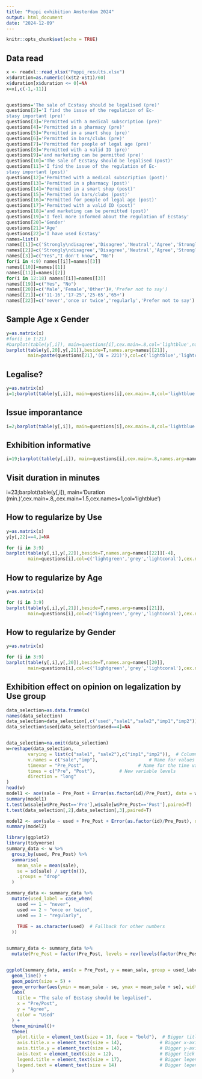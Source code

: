 ```yaml
---
title: "Poppi exhibition Amsterdam 2024"
output: html_document
date: "2024-12-09"
---
```


```r
knitr::opts_chunk$set(echo = TRUE)
```

## Data read

```r
x <- readxl::read_xlsx("Poppi_results.xlsx")
x$duration=as.numeric((x$t2-x$t1)/60)
x$duration[x$duration <= 0]=NA
x=x[,c(-1,-11)]


questions='The sale of Ecstasy should be legalised (pre)'
questions[2]='I find the issue of the regulation of Ec-
stasy important (pre)'
questions[3]='Permitted with a medical subscription (pre)'
questions[4]='Permitted in a pharmacy (pre)'
questions[5]='Permitted in a smart shop (pre)'
questions[6]='Permitted in bars/clubs (pre)'
questions[7]='Permitted for people of legal age (pre)'
questions[8]='Permitted with a valid ID (pre)'
questions[9]='and marketing can be permitted (pre)'
questions[10]='The sale of Ecstasy should be legalised (post)'
questions[11]='I find the issue of the regulation of Ec-
stasy important (post)'
questions[12]='Permitted with a medical subscription (post)'
questions[13]='Permitted in a pharmacy (post)'
questions[14]='Permitted in a smart shop (post)'
questions[15]='Permitted in bars/clubs (post)'
questions[16]='Permitted for people of legal age (post)'
questions[17]='Permitted with a valid ID (post)'
questions[18]='and marketing can be permitted (post)'
questions[19]='I feel more informed about the regulation of Ecstasy'
questions[20]='Gender'
questions[21]='Age'
questions[22]='I have used Ecstasy'
names=list()
names[[1]]=c('Strongly\ndisagree','Disagree','Neutral','Agree','Strongly\nagree')
names[[2]]=c('Strongly\ndisagree','Disagree','Neutral','Agree','Strongly\n agree')
names[[3]]=c("Yes","I don't know", "No")
for(i in 4:9) names[[i]]=names[[3]]
names[[10]]=names[[1]]
names[[11]]=names[[2]]
for(i in 12:18) names[[i]]=names[[3]]
names[[19]]=c("Yes", "No")
names[[20]]=c('Male','Female','Other')#,'Prefer not to say')
names[[21]]=c('11-16','17-25','25-65','65+')
names[[22]]=c('never','once or twice','regularly','Prefer not to say')
```


## Sample Age x Gender
```r
y=as.matrix(x)
#for(i in 1:21)
#barplot(table(y[,i]), main=questions[i],cex.main=.8,col='lightblue',names.arg=names[[i]])
barplot(table(y[,20],y[,21]),beside=T,names.arg=names[[21]],
        main=paste(questions[21],'(N = 221)'),col=c('lightblue','lightcoral','lightgreen'),cex.names=2,cex.main=2,legend=names[[20]])

```

## Legalise?
```r
y=as.matrix(x)
i=1;barplot(table(y[,i]), main=questions[i],cex.main=.8,col='lightblue',names.arg=names[[i]],cex.main=1.5,cex.names=1)
```

## Issue imporantance
```r
i=2;barplot(table(y[,i]), main=questions[i],cex.main=.8,col='lightblue',names.arg=names[[i]],cex.main=1.5,cex.names=1)
```

## Exhibition informative
```r
i=19;barplot(table(y[,i]), main=questions[i],cex.main=.8,names.arg=names[[i]],col=c('lightgreen','lightcoral'),cex.main=1.5,cex.names=1.5)
```

## Visit duration in minutes
i=23;barplot(table(y[,i]), main='Duration (min.)',cex.main=.8,,cex.main=1.5,cex.names=1,col='lightblue')

## How to regularize by Use
```r
y=as.matrix(x)
y[y[,22]==4,]=NA

for (i in 3:9)
barplot(table(y[,i],y[,22]),beside=T,names.arg=names[[22]][-4],
        main=questions[i],col=c('lightgreen','grey','lightcoral'),cex.names=1.5,cex.main=1.5,legend=names[[i]])
```


## How to regularize by Age
```r
y=as.matrix(x)

for (i in 3:9)
barplot(table(y[,i],y[,21]),beside=T,names.arg=names[[21]],
        main=questions[i],col=c('lightgreen','grey','lightcoral'),cex.names=1.5,cex.main=1.5,legend=names[[i]])
```

## How to regularize by Gender
```r
y=as.matrix(x)

for (i in 3:9)
barplot(table(y[,i],y[,20]),beside=T,names.arg=names[[20]],
        main=questions[i],col=c('lightgreen','grey','lightcoral'),cex.names=1.5,cex.main=1.5,legend=names[[i]])
```


## Exhibition effect on opinion on legalization by Use group
```r
data_selection=as.data.frame(x)
names(data_selection)
data_selection=data_selection[,c('used',"sale1","sale2","imp1","imp2")]
data_selection$used[data_selection$used==4]=NA


data_selection=na.omit(data_selection)
w=reshape(data_selection,
        varying = list(c("sale1", "sale2"),c("imp1","imp2")),  # Columns to pivot
        v.names = c("sale","imp"),                   # Name for values
        timevar = "Pre_Post",                    # Name for the time variable
        times = c("Pre", "Post"),         # New variable levels
        direction = "long"
)
head(w)
model1 <- aov(sale ~ Pre_Post + Error(as.factor(id)/Pre_Post), data = w)
summary(model1)
t.test(w$sale[w$Pre_Post=='Pre'],w$sale[w$Pre_Post=='Post'],paired=T)
t.test(data_selection[,2],data_selection[,3],paired=T)

model2 <- aov(sale ~ used + Pre_Post + Error(as.factor(id)/Pre_Post), data = w)
summary(model2)

library(ggplot2)
library(tidyverse)
summary_data <- w %>%
  group_by(used, Pre_Post) %>%
  summarise(
    mean_sale = mean(sale),
    se = sd(sale) / sqrt(n()),
    .groups = "drop"
  )

summary_data <- summary_data %>%
  mutate(used_label = case_when(
    used == 1 ~ "never",
    used == 2 ~ "once or twice",
    used == 3 ~ "regularly",
    
    TRUE ~ as.character(used)  # Fallback for other numbers
  ))


summary_data <- summary_data %>%
  mutate(Pre_Post = factor(Pre_Post, levels = rev(levels(factor(Pre_Post)))))


ggplot(summary_data, aes(x = Pre_Post, y = mean_sale, group = used_label, color = used_label)) +
  geom_line() +
  geom_point(size = 5) +
  geom_errorbar(aes(ymin = mean_sale - se, ymax = mean_sale + se), width = 0.1) +
  labs(
    title = "The sale of Ecstasy should be legalised",
    x = "Pre/Post",
    y = "Agree",
    color = "Used"
  ) +
  theme_minimal()+
  theme(
    plot.title = element_text(size = 18, face = "bold"),  # Bigger title
    axis.title.x = element_text(size = 14),              # Bigger x-axis label
    axis.title.y = element_text(size = 14),              # Bigger y-axis label
    axis.text = element_text(size = 12),                 # Bigger tick labels
    legend.title = element_text(size = 17),              # Bigger legend title
    legend.text = element_text(size = 14)                # Bigger legend text
  )
```
